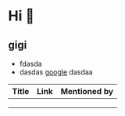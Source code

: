
<Page>

<Logo />

# Hi :wave:

## gigi

- fdasda
- dasdas [google](https://google.com)
  dasdaa


| Title | Link | Mentioned by |
| ----- | ---- | ------------ |
|       |      |              |
|       |      |              |
|       |      |              |

</Page>
